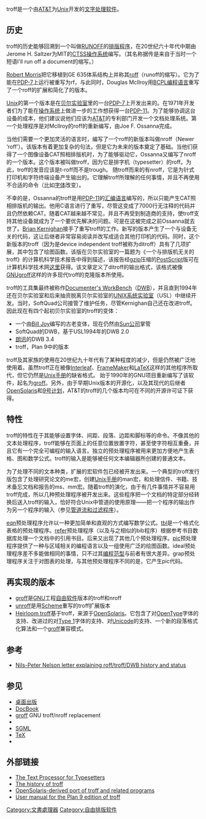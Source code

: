{{about|Unix文字处理系统|[[BASIC编程语言|BASIC编程语言]]中的一条命令|TROFF}}
{{lowercase}}
{{Infobox software
| name                   = troff
| logo                   = 
| screenshot             = 
| screenshot size        = 
| caption                = 
| author                 = [[喬伊·歐桑納|喬伊·歐桑納]]
| developer              = [[AT&T_Bell_Laboratories|AT&T Bell Laboratories]]
| released               = 
| latest release version = 
| latest release date    = 
| operating system       = [[Unix|Unix]], [[Unix-like|Unix-like]], [[Plan_9_from_Bell_Labs|Plan 9]]
| platform               = [[跨平台|跨平台]]
| genre                  = [[命令_(電腦)|命令 (電腦)]]
| license                = 
| website                = 
}}
troff是一个由[[AT&T|AT&T]]为[[Unix|Unix]]开发的[[文字处理器|文字处理软件]]。

==历史==
troff的历史能够回溯到一个叫做[[RUNOFF|RUNOFF]]的[[排版程序|排版程序]]，在20世纪六十年代中期由Jerome H. Saltzer为MIT的[[CTSS|CTSS]][[操作系统|操作系统]]编写。（其名称据传是来自于当时一个短语I'll run off a document的缩写。）

[[Robert_Morris|Robert Morris]]把它移植到GE 635体系结构上并称其[[roff|roff]]（runoff的缩写）。它为了能在[[PDP-7|PDP-7]]上运行被重写为rf，与此同时，Douglas McIlroy用[[BCPL|BCPL]][[编程语言|编程语言]]重写了一个roff的扩展和简化了的版本。

[[Unix|Unix]]的第一个版本是在[[贝尔实验室|贝尔实验室]]里的一台[[PDP-7|PDP-7]]上开发出来的。在1971年开发者们为了能在[[操作系统|操作系统]]上做进一步的工作想获得一台[[PDP-11|PDP-11]]。为了能够协调这台设备的成本，他们建议说他们应该为[[AT&T|AT&T]]的专利部门开发一个文档处理系统。第一个处理程序是对McIlroy的roff的重新编写，由Joe F. Ossanna完成。

当他们需要一个更加灵活的语言时，编写了一个roff的新版本叫做nroff（Newer ‘roff’）。该版本有着更加复杂的句法，但是它为未来的版本奠定了基础。当他们获得了一个图像设备CAT照相排版机时，为了能够驱动它，Ossanna又编写了nroff的一个版本。这个版本被叫做troff，因为它是排字机（typesetter）的roff。为此，troff的发音应该是t-roff而不是trough。
随troff而来的有nroff，它是为针式打印机和字符终端设备产生输出的。它理解troff所理解的任何事情，并且不再使用不合适的命令（比如[[字体|字体]]改变）。

不幸的是，Ossanna的troff是用[[PDP-11|PDP-11]]的[[汇编语言|汇编语言]]编写的，所以只能产生CAT照相排版机的输出。他用C语言进行了重写，尽管这变成了7000行无注释的代码并且仍然依赖CAT。随着CAT越来越不常见，并且不再受到制造商的支持，使troff支持其他设备就成为了一个要优先解决的问题。可是在这被完成之前Ossanna就去世了。[[Brian_Kernighan|Brian Kernighan]]接手了重写troff的工作。新写的版本产生了一个与设备无关的代码，这让后继者非常容易阅读并改写成适合其他打印机的代码。同时，这个新版本的troff（因为是device independent troff被称为ditroff）具有了几项扩展，其中包含了绘图函数。该版在贝尔实验室的一篇题为《一个与排版机无关的troff》的计算机科学技术报告中得到描述，该报告经[[gzip|gzip]]压缩的[[PostScript|PostScript]]版可在计算机科学技术网[https://web.archive.org/web/20070930204439/http://cm.bell-labs.com/cm/cs/cstr/97.ps.gz 这里]获得。该文章定义了ditroff的输出格式，该格式被像[[GNU|GNU]][[groff|groff]]这样的许多现代troff的克隆版本所使用。

troff的工具集最终被称作[[Documenter's_WorkBench|Documenter's WorkBench]]（[[DWB|DWB]]），并且直到1994年还在贝尔实验室和后来抽资脱离贝尔实验室的[[UNIX系统实验室|UNIX系统实验室]]（USL）中继续开发。当时，SoftQuad公司接管了维护任务，尽管Kernighan自己还在改进troff。因此现在有四个起初贝尔实验室的troff的变体：

*一个由[[Bill_Joy|Bill Joy]]编写的古老变体，现在仍然由[[Sun公司|Sun公司]]掌管
*SoftQuad的DWB，基于USL1994年的DWB 2.0
*[[朗讯|朗讯]]的DWB 3.4
*troff，Plan 9中的版本

troff及其家族的使用在20世纪九十年代有了某种程度的减少，但是仍然被广泛地使用着。虽然troff正在被像[[Interleaf|Interleaf]]、[[FrameMaker|FrameMaker]]和[[LaTeX|LaTeX]]这样的其他程序所取代，但它仍然是[[Unix手册|Unix手册]]的缺省格式。
始于1990年的GNU项目重新编写了该软件，起名为[[groff|groff]]。另外，由于早期Unix版本的开源化，以及其现代的后继者[[OpenSolaris|OpenSolaris]]和[[9号计划|9号计划]]，AT&T的troff的几个版本均可在不同的开源许可证下获得。

== 特性 ==
troff的特性在于其能够设置字体、间距、段落、边距和脚标等的命令。不像其他的文本处理程序，troff能够在页面上的任意位置放置字符，甚至使字符相互重叠，并且它有一个完全可编程的输入语言。独立的预处理程序被用来更加方便地产生表格、图和数学公式。troff的输入是能够被任何文本编辑器所创建的普通文本。

为了处理不同的文本种类，扩展的宏软件包已经被开发出来。一个典型的troff发行版包含了处理研究论文的me宏，创建[[Unix手册|Unix手册]]的man宏，和处理信件、书籍、技术备忘文档和报告的ms、mm宏。随着troff的演化，由于有几件事情并不容易用troff完成，所以几种预处理程序被开发出来。这些程序把一个文档的特定部分经转换后送入troff的输入，恰好符合Unix中管道的使用原理——把一个程序的输出作为另一个程序的输入（参见[[管道流和过滤程序|管道流和过滤程序]]）。

[[eqn|eqn]]预处理程序允许以一种更加简单和直观的方式编写数学公式。[[tbl|tbl]]是一个格式化表格的预处理程序。[[refer|refer]]预处理程序（以及与之相似的bib程序）根据参考书目数据库处理一个文档中的引用书目。后来又出现了其他几个预处理程序。[[pic|pic]]预处理程序提供了一种与区域相关的编程语言以及一组使用广泛的绘图函数。ideal预处理程序差不多能做相同的事情，只不过其[[编程范型|编程范型]]与前者有很大差异。grap预处理程序关注于对图表的处理，与其他预处理程序不同的是，它产生pic代码。

== 再实现的版本 ==
*[[groff|groff]]是[[GNU|GNU]]工程[[自由软件|自由软件]]版本的troff和nroff
*[http://www-rn.informatik.uni-bremen.de/software/unroff/ unroff]{{Wayback|url=http://www-rn.informatik.uni-bremen.de/software/unroff/ |date=20081222220124 }}是用[[Scheme|Scheme]]重写的troff扩展版本
*[http://heirloom.sf.net/ Heirloom troff]基于troff，来源于[[OpenSolaris|OpenSolaris]]。它包含了对[[Opentype|OpenType]]字体的支持、改进过的对[[Type_1字体|Type 1]]字体的支持、对[[Unicode|Unicode]]的支持、一个新的段落格式化算法和一个[[groff|groff]]兼容模式。

== 参考 ==
*[http://groups.google.com/groups?selm=DqA8Hy.Jyn%40research.att.com Nils-Peter Nelson letter explaining roff/troff/DWB history and status]

== 参见 ==
*[[桌面出版|桌面出版]]
*[[DocBook|DocBook]]
*[[groff_(software)|groff]] GNU troff/nroff replacement
*{{le|nroff|nroff}}
*[[SGML|SGML]]
*[[TeX|TeX]]
*{{le|Scribe (markup language)|Scribe (markup language)}}

== 外部链接 ==
* [http://troff.org/ The Text Processor for Typesetters]{{Wayback|url=http://troff.org/ |date=20080925155102 }}
* [http://www.troff.org/history.html The history of troff]{{Wayback|url=http://www.troff.org/history.html |date=20081211093304 }}
* [http://heirloom.sourceforge.net/doctools.html OpenSolaris-derived port of troff and related programs]{{Wayback|url=http://heirloom.sourceforge.net/doctools.html |date=20081217164410 }}
* [http://plan9.bell-labs.com/sys/doc/troff.pdf User manual for the Plan 9 edition of troff]{{Wayback|url=http://plan9.bell-labs.com/sys/doc/troff.pdf |date=20080513202331 }}

[[Category:文書處理器|Category:文書處理器]]
[[Category:自由排版软件|Category:自由排版软件]]